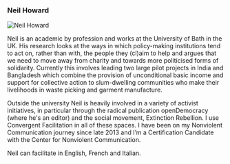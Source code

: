 
### Neil Howard


<img src="/img/neil-howard.jpg" alt="Neil Howard" className="round-image"/>

Neil is an academic by profession and works at the University of Bath in the UK. His research looks at the ways in which policy-making institutions tend to act on, rather than with, the people they (cl)aim to help and argues that we need to move away from charity and towards more politicised forms of solidarity. Currently this involves leading two large pilot projects in India and Bangladesh which combine the provision of unconditional basic income and support for collective action to slum-dwelling communities who make their livelihoods in waste picking and garment manufacture.
 
Outside the university Neil is heavily involved in a variety of activist initiatives, in particular through the radical publication openDemocracy (where he's an editor) and the social movement, Extinction Rebellion. I use Convergent Facilitation in all of these spaces. I have been on my Nonviolent Communication journey since late 2013 and I’m a Certification Candidate with the Center for Nonviolent Communication.

Neil can facilitate in English, French and Italian.

